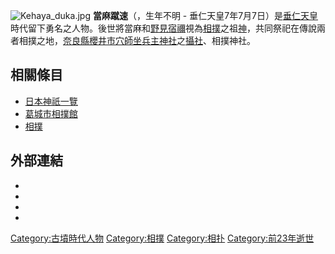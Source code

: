 {{nofootnotes|time=2011-07-28T08:42:46+00:00}}
[[File:Kehaya_duka.jpg|thumb]]
'''當麻蹴速'''（{{Jpn|j=当麻蹴速|kyu=當麻蹶速|hg=たいまのけはや、たぎまのけはや}}，生年不明 - 垂仁天皇7年7月7日）是[[垂仁天皇|垂仁天皇]]時代留下勇名之人物。後世將當麻和[[野見宿禰|野見宿禰]]視為[[相撲|相撲]]之祖[[神|神]]，共同祭祀在傳說兩者相撲之地，[[奈良縣|奈良縣]][[櫻井市|櫻井市]][[穴師坐兵主神社|穴師坐兵主神社]]之[[攝社|攝社]]、相撲神社。

==相關條目==
*[[日本神祇一覽|日本神祇一覽]]
*[[葛城市相撲館|葛城市相撲館]]
*[[相撲|相撲]]

==外部連結==
*{{Lang|ja|[http://www.city.katsuragi.nara.jp/kankou/kanko/kehaya/ 葛城市観光協会・当麻蹴速]}}
*{{Lang|ja|[http://www.city.katsuragi.nara.jp/kankou/kanko/sumou/index.html 葛城市観光協会・葛城市相撲館けはや座]}}
*{{Lang|ja|[http://www5.ocn.ne.jp/~nobotyan/touma.html 当麻蹴速]}}
*{{Lang|ja|[http://www.geocities.jp/rekishi_chips/sumou1.htm 当麻蹶速vs野見宿祢]}}

[[Category:古墳時代人物|Category:古墳時代人物]]
[[Category:相撲|Category:相撲]]
[[Category:相扑|Category:相扑]]
[[Category:前23年逝世|Category:前23年逝世]]